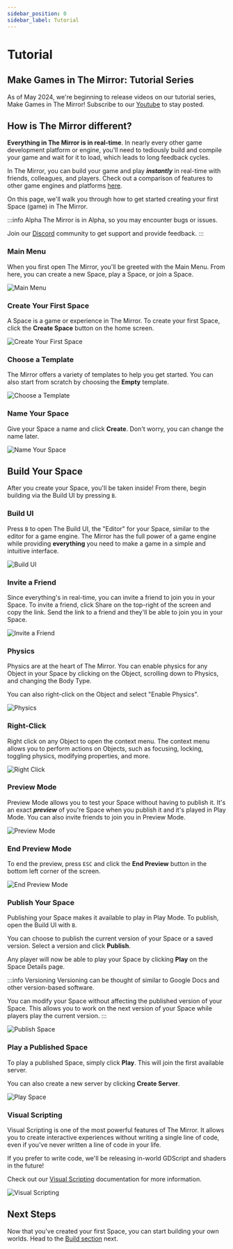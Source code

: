 ```yaml
---
sidebar_position: 0
sidebar_label: Tutorial
---
```



# Tutorial

## Make Games in The Mirror: Tutorial Series

As of May 2024, we're beginning to release videos on our tutorial series, Make Games in The Mirror! Subscribe to our [Youtube](https://www.youtube.com/@themirrorgdp) to stay posted.

<YouTube videoId="JBFUdmNe6rI" />

## How is The Mirror different?

**Everything in The Mirror is in real-time**. In nearly every other game development platform or engine, you'll need to tediously build and compile your game and wait for it to load, which leads to long feedback cycles.

In The Mirror, you can build your game and play **_instantly_** in real-time with friends, colleagues, and players. Check out a comparison of features to other game engines and platforms [here](https://themirror.space/features).

On this page, we'll walk you through how to get started creating your first Space (game) in The Mirror.

:::info Alpha
The Mirror is in Alpha, so you may encounter bugs or issues.

Join our [Discord](https://themirror.space/discord) community to get support and provide feedback.
:::

### Main Menu

When you first open The Mirror, you'll be greeted with the Main Menu. From here, you can create a new Space, play a Space, or join a Space.

![Main Menu](MainMenu.jpg)

### Create Your First Space

A Space is a game or experience in The Mirror. To create your first Space, click the **Create Space** button on the home screen.

![Create Your First Space](Create-Space.jpg)

### Choose a Template

The Mirror offers a variety of templates to help you get started. You can also start from scratch by choosing the **Empty** template.

![Choose a Template](Template.jpg)

### Name Your Space

Give your Space a name and click **Create**. Don't worry, you can change the name later.

![Name Your Space](Space-Name.jpg)

## Build Your Space

After you create your Space, you'll be taken inside! From there, begin building via the Build UI by pressing `B`.

### Build UI

Press `B` to open The Build UI, the "Editor" for your Space, similar to the editor for a game engine. The Mirror has the full power of a game engine while providing **everything** you need to make a game in a simple and intuitive interface.

![Build UI](Build-UI.jpg)

### Invite a Friend

Since everything's in real-time, you can invite a friend to join you in your Space. To invite a friend, click Share on the top-right of the screen and copy the link. Send the link to a friend and they'll be able to join you in your Space.

![Invite a Friend](Invite.jpg)

### Physics

Physics are at the heart of The Mirror. You can enable physics for any Object in your Space by clicking on the Object, scrolling down to Physics, and changing the Body Type.

You can also right-click on the Object and select "Enable Physics".

![Physics](Physics.jpg)

### Right-Click

Right click on any Object to open the context menu. The context menu allows you to perform actions on Objects, such as focusing, locking, toggling physics, modifying properties, and more.

![Right Click](Right-Click.jpg)

### Preview Mode

Preview Mode allows you to test your Space without having to publish it. It's an exact **_preview_** of you're Space when you publish it and it's played in Play Mode. You can also invite friends to join you in Preview Mode.

![Preview Mode](Preview-Mode.jpg)

### End Preview Mode

To end the preview, press `ESC` and click the **End Preview** button in the bottom left corner of the screen.

![End Preview Mode](End-Preview.jpg)

### Publish Your Space

Publishing your Space makes it available to play in Play Mode. To publish, open the Build UI with `B`.

You can choose to publish the current version of your Space or a saved version. Select a version and click **Publish**.

Any player will now be able to play your Space by clicking **Play** on the Space Details page.

:::info Versioning
Versioning can be thought of similar to Google Docs and other version-based software.

You can modify your Space without affecting the published version of your Space. This allows you to work on the next version of your Space while players play the current version.
:::

![Publish Space](Publish-Space.jpg)

### Play a Published Space

To play a published Space, simply click **Play**. This will join the first available server.

You can also create a new server by clicking **Create Server**.

![Play Space](Play.jpg)

### Visual Scripting

Visual Scripting is one of the most powerful features of The Mirror. It allows you to create interactive experiences without writing a single line of code, even if you've never written a line of code in your life.

If you prefer to write code, we'll be releasing in-world GDScript and shaders in the future!

Check out our [Visual Scripting](/docs/category/scripting) documentation for more information.

![Visual Scripting](Scripting.jpg)

## Next Steps

Now that you've created your first Space, you can start building your own worlds. Head to the [Build section](/docs/category/build) next.
